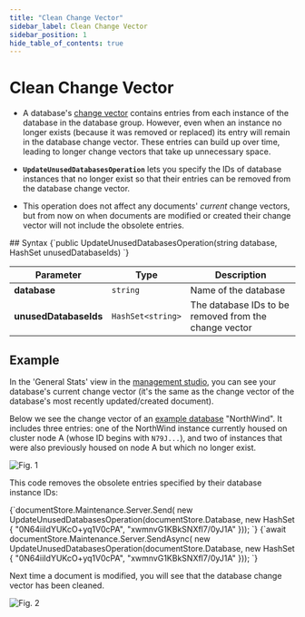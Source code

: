 ```yaml
---
title: "Clean Change Vector"
sidebar_label: Clean Change Vector
sidebar_position: 1
hide_table_of_contents: true
---
```



# Clean Change Vector
<Admonition type="note" title="Note">

* A database's [change vector](../../../server/clustering/replication/change-vector) contains entries from each instance of the database 
in the database group. However, even when an instance no longer exists (because it was removed or replaced) its entry will remain in the 
database change vector. These entries can build up over time, leading to longer change vectors that take up unnecessary space.  

* **`UpdateUnusedDatabasesOperation`** lets you specify the IDs of database instances that no longer exist so that their entries can be 
removed from the database change vector.  

* This operation does not affect any documents' _current_ change vectors, but from now on when documents are modified or created their 
change vector will not include the obsolete entries.  

</Admonition>
## Syntax

<TabItem value="something" label="syntax_1">
<CodeBlock language="csharp">
{`public UpdateUnusedDatabasesOperation(string database, HashSet<string> unusedDatabaseIds)
`}
</CodeBlock>
</TabItem>

| Parameter | Type | Description |
| ------------- | ----- | ---- |
| **database** | `string` | Name of the database |
| **unusedDatabaseIds** | `HashSet<string>` | The database IDs to be removed from the change vector |



## Example

In the 'General Stats' view in the [management studio](../../../studio/overview), you can see your database's current change vector (it's 
the same as the change vector of the database's most recently updated/created document).  

Below we see the change vector of an [example database](../../../start/about-examples) "NorthWind". It includes three entries: one of the 
NorthWind instance currently housed on cluster node A (whose ID begins with `N79J...`), and two of instances that were also previously 
housed on node A but which no longer exist.  

![Fig. 1](./assets/clean-change-vector.png)

This code removes the obsolete entries specified by their database instance IDs:  

<Tabs groupId='languageSyntax'>
<TabItem value="Sync" label="Sync">
<CodeBlock language="csharp">
{`documentStore.Maintenance.Server.Send(
                new UpdateUnusedDatabasesOperation(documentStore.Database, new HashSet<string>
{
    "0N64iiIdYUKcO+yq1V0cPA",
    "xwmnvG1KBkSNXfl7/0yJ1A"
}));
`}
</CodeBlock>
</TabItem>
<TabItem value="Async" label="Async">
<CodeBlock language="csharp">
{`await documentStore.Maintenance.Server.SendAsync(
                new UpdateUnusedDatabasesOperation(documentStore.Database, new HashSet<string>
{
    "0N64iiIdYUKcO+yq1V0cPA",
    "xwmnvG1KBkSNXfl7/0yJ1A"
}));
`}
</CodeBlock>
</TabItem>
</Tabs>



Next time a document is modified, you will see that the database change vector has been cleaned.  

![Fig. 2](./assets/clean-change-vector-after.png)



